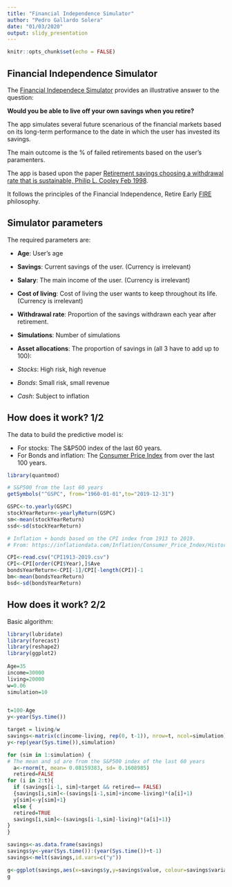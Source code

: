 ```yaml
---
title: "Financial Independence Simulator"
author: "Pedro Gallardo Solera"
date: "01/03/2020"
output: slidy_presentation
---
```


```r
knitr::opts_chunk$set(echo = FALSE)
```

## Financial Independence Simulator 

The [Financial Independece Simulator](https://pedgalso.shinyapps.io/Financial_Independence_Simulator/) provides an illustrative answer to the question:

**Would you be able to live off your own savings when you retire?**

The app simulates several future scenarious of the financial markets based on its long-term performance to the date in which the user has invested its savings.

The main outcome is the % of failed retirements based on the user's paramenters.

The app is based upon the paper [Retirement savings choosing a withdrawal rate that is sustainable, Philip L. Cooley Feb 1998](https://www.aaii.com/files/pdf/6794_retirement-savings-choosing-a-withdrawal-rate-that-is-sustainable.pdf).  

It follows the principles of the Financial Independence, Retire Early [FIRE](https://en.wikipedia.org/wiki/FIRE_movement) philosophy.

## Simulator parameters

The required parameters are: 

- **Age**: User's age
- **Savings**: Current savings of the user. (Currency is irrelevant) 
- **Salary**: The main income of the user. (Currency is irrelevant)
- **Cost of living**: Cost of living the user wants to keep throughout its life. (Currency is irrelevant)
- **Withdrawal rate**: Proportion of the savings withdrawn each year after retirement. 
- **Simulations**: Number of simulations 
- **Asset allocations**: The proportion of savings in (all 3 have to add up to 100):

+ *Stocks*: High risk, high revenue
+ *Bonds*: Small risk, small revenue
+ *Cash*: Subject to inflation

## How does it work? 1/2

The data to build the predictive model is:

 - For stocks: The S&P500 index of the last 60 years.
 - For Bonds and inflation: The [Consumer Price Index](https://en.wikipedia.org/wiki/Consumer_price_index) from over the last 100 years.

```r

library(quantmod)

# S&P500 from the last 60 years
getSymbols("^GSPC", from="1960-01-01",to="2019-12-31") 

GSPC<-to.yearly(GSPC)
stockYearReturn<-yearlyReturn(GSPC)
sm<-mean(stockYearReturn)
ssd<-sd(stockYearReturn)

# Inflation + bonds based on the CPI index from 1913 to 2019. 
# From: https://inflationdata.com/Inflation/Consumer_Price_Index/HistoricalCPI.aspx?reloaded=true

CPI<-read.csv("CPI1913-2019.csv")
CPI<-CPI[order(CPI$Year),]$Ave
bondsYearReturn<-CPI[-1]/CPI[-length(CPI)]-1
bm<-mean(bondsYearReturn)
bsd<-sd(bondsYearReturn)

```

## How does it work? 2/2 

Basic algorithm: 

```r

library(lubridate)
library(forecast)
library(reshape2)
library(ggplot2)
  
Age=35
income=30000
living=20000
w=0.06
simulation=10


t=100-Age
y<-year(Sys.time())

target = living/w
savings<-matrix(c(income-living, rep(0, t-1)), nrow=t, ncol=simulation)
y<-rep(year(Sys.time()),simulation)

for (sim in 1:simulation) {
# The mean and sd are from the S&P500 index of the last 60 years
  a<-rnorm(t, mean= 0.08159383, sd= 0.1608985)  
  retired=FALSE
for (i in 2:t){
  if (savings[i-1, sim]<target && retired== FALSE)
  {savings[i,sim]<-(savings[i-1,sim]+income-living)*(a[i]+1)
  y[sim]<-y[sim]+1}
  else {
  retired=TRUE  
  savings[i,sim]<-(savings[i-1,sim]-living)*(a[i]+1)}
}
}

savings<-as.data.frame(savings)
savings$y<-year(Sys.time()):(year(Sys.time())+t-1)
savings<-melt(savings,id.vars=c("y"))

g<-ggplot(savings,aes(x=savings$y,y=savings$value, colour=savings$variable))+ geom_line()+guides(colour=FALSE)
g
```
 
